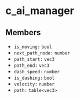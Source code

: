 # c_ai_manager

## Members
- `is_moving:` `bool`
- `next_path_node:` `number`
- `path_start:` `vec3`
- `path_end:` `vec3`
- `dash_speed:` `number`
- `is_dashing:` `bool`
- `velocity:` `number`
- `path:` `table<vec3>`
